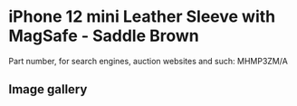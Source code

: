 
# iPhone 12 mini Leather Sleeve with MagSafe - Saddle Brown

Part number, for search engines, auction websites and such: MHMP3ZM/A

## Image gallery

<div style={{ width: "768px" }}>
  <GalleryComponent
    images={[
      {
        original: "/everysource/MHMP3.webp",
        thumbnail: "/everypreview/MHMP3.webp",
      },
      {
        original: "/everysource/MHMP3_AV1.webp",
        thumbnail: "/everypreview/MHMP3_AV1.webp",
      }
    ]}
  />
</div>